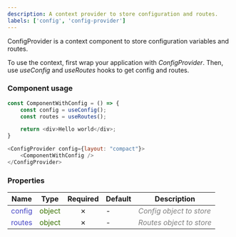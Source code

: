 ```yaml
---
description: A context provider to store configuration and routes.
labels: ['config', 'config-provider']
---
```



ConfigProvider is a context component to store configuration variables and routes.

To use the context, first wrap your application with _ConfigProvider_. Then, use _useConfig_ and _useRoutes_ hooks to get config and routes.

### Component usage
```js
const ComponentWithConfig = () => {
	const config = useConfig();
	const routes = useRoutes();

	return <div>Hello world</div>;
}

<ConfigProvider config={layout: "compact"}>
    <ComponentWithConfig />
</ConfigProvider>
```

### Properties
| **Name**      | **Type** | **Required** | **Default** | **Description** |
| ----------- | ----------- | :-----------: | ----------- | ----------- |
| <font color='#4646c6'>config</font> | <font color="#397300">object</font> | &cross; | - | <font color="grey">*Config object to store*</font> |
| <font color='#4646c6'>routes</font> | <font color="#397300">object</font> | &cross; | - | <font color="grey">*Routes object to store*</font> |
